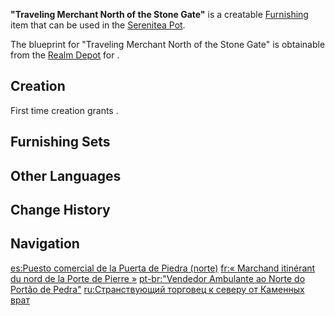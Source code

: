 {{Furnishing Infobox
|id             = 370306
|image          = Item "Traveling Merchant North of the Stone Gate".png
|category       = Building
|subcategory    = Mercantile
|quality        = 3
|adeptal_energy = 60
|load           = 85
|reduced_load   = 62
|description    = A simple grocery store that is very convenient to lay out and pack up. It only requires one umbrella to fend the wind and rain off, and is thus suited to doing roadside business.<br>Many of Liyue's rich today were once owners of such little stalls. They would cross the [[Stone Gate]] and do scattered business along the way, and it was them who opened up the trade route between Liyue and Mondstadt.
|blueprint      = Realm Depot
}}
'''"Traveling Merchant North of the Stone Gate"''' is a creatable [[Furnishing]] item that can be used in the [[Serenitea Pot]].

The blueprint for "Traveling Merchant North of the Stone Gate" is obtainable from the [[Realm Depot]] for {{Item|Realm Currency|24|x=160}}.

==Creation==
First time creation grants {{Item|Trust|24|x=60}}.
{{Recipe
|type = Creation
|time = 14h
|Bamboo Segment = 12
|sort = Bamboo Segment
}}

==Furnishing Sets==
{{Craft Usage|type=Furnishing Set}}

==Other Languages==
{{Other Languages
|en      = "Traveling Merchant North of the Stone Gate"
|zhs     = 「行商石门北」
|zhs_rm  = "Xíngshāng Shímén Běi"
|zht     = 「行商石門北」
|zht_rm  = "Xíngshāng Shímén Běi"
|zh_tl   = 
|ja      = 「石門北の行商人」
|ja_rm   = "Sekimonhoku no Gyoushounin"{{Assumed}}
|ja_tl   = 
|ko      = 「석문 북쪽의 상인」
|ko_rm   = "Seokmun Bukjjok-ui Sang'in"
|ko_tl   = "Merchant North of the Stone Gate"
|es      = Puesto comercial de la Puerta de Piedra (norte)
|es_tl   = Stone Gate Trading Post (North)
|fr      = «&nbsp;Marchand itinérant du nord de la Porte de Pierre&nbsp;»
|fr_tl   = "Traveling Merchant of the North of the Stone Gate"
|ru      = Странствующий торговец к северу от Каменных врат
|ru_tl   = Traveling Merchant North of the Stone Gate
|th      = "พ่อค้าแดนเหนือแห่ง Stone Gate"
|th_rm   = "Phokha Daen Nuea haeng Stone Gate"
|th_tl   = 
|vi      = Gian Hàng Phía Bắc Cổng Đá
|vi_tl   = 
|de      = „Fahrender Händler nördlich des Steintors“
|de_tl   = "Traveling Merchant North of the Stone Gate"
|id      = "Pedagang Keliling dari Utara Stone Gate"
|id_tl   = "Traveling Merchant North of the Stone Gate"
|pt      = "Vendedor Ambulante ao Norte do Portão de Pedra"
|pt_tl   = 
|tr      = Taş Geçit'in Kuzeyindeki Seyyar Satıcı
|tr_tl   = 
|it      = Bancarella Mercante itinerante a nord della Porta di pietra
|it_tl   = Wandering Merchant North of the Stone Gate Stall
}}

==Change History==
{{Change History|1.5}}

==Navigation==
{{Furnishing Navbox|exterior}}

[[es:Puesto comercial de la Puerta de Piedra (norte)]]
[[fr:« Marchand itinérant du nord de la Porte de Pierre »]]
[[pt-br:"Vendedor Ambulante ao Norte do Portão de Pedra"]]
[[ru:Странствующий торговец к северу от Каменных врат]]